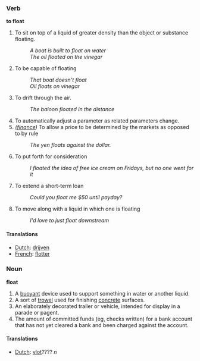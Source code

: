 ===Verb===
'''to float'''

#To sit on top of a liquid of greater density than the object or substance floating.
#: ''A boat is built to float on water''
#: ''The oil floated on the vinegar''
#To be capable of floating
#: ''That boat doesn't float''
#: ''Oil floats on vinegar''
#To drift through the air.
#: ''The baloon floated in the distance''
#To automatically adjust a parameter as related parameters change.
#''([[finance]])'' To allow a price to be determined by the markets as opposed to by rule
#: ''The yen floats against the dollar.''
#To put forth for consideration
#: ''I floated the idea of free ice cream on Fridays, but no one went for it''
#To extend a short-term loan
#: ''Could you float me $50 until payday?''
#To move along with a liquid in which one is floating
#: ''I'd love to just float downstream''

====Translations====
*[[Dutch]]: [[drijven]]
*[[French]]: [[flotter]]

===Noun===
'''float'''

#A [[buoyant]] device used to support something in water or another liquid.
#A sort of [[trowel]] used for finishing [[concrete]] surfaces.
#An elaborately decorated trailer or vehicle, intended for display in a parade or pagent.
#The amount of committed funds (eg, checks written) for a bank account that has not yet cleared a bank and been charged against the account.

====Translations====
*[[Dutch]]: [[vlot]]???? ''n''